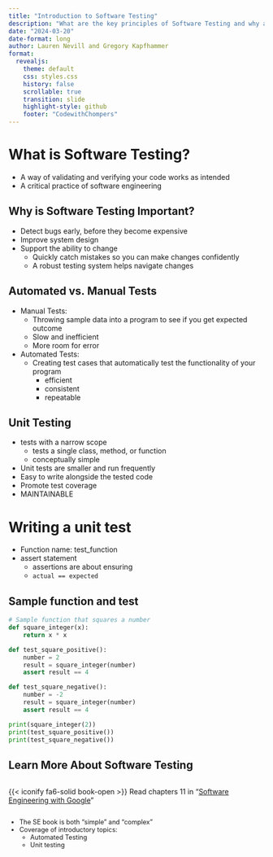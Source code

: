 ```yaml
---
title: "Introduction to Software Testing"
description: "What are the key principles of Software Testing and why are they important?"
date: "2024-03-20"
date-format: long
author: Lauren Nevill and Gregory Kapfhammer
format:
  revealjs:
    theme: default
    css: styles.css
    history: false
    scrollable: true
    transition: slide
    highlight-style: github
    footer: "CodewithChompers"
---
```


# What is Software Testing?

::: incremental
- A way of validating and verifying your code works as intended
- A critical practice of software engineering
:::

## Why is Software Testing Important?

::: incremental
- Detect bugs early, before they become expensive
- Improve system design
- Support the ability to change
  - Quickly catch mistakes so you can make changes confidently
  - A robust testing system helps navigate changes
:::

## Automated vs. Manual Tests

::: incremental
- Manual Tests: 
  - Throwing sample data into a program to see if you get expected outcome
  - Slow and inefficient
  - More room for error
- Automated Tests:
  - Creating test cases that automatically test the functionality of your program
    - efficient
    - consistent
    - repeatable
:::

## Unit Testing

::: incremental
- tests with a narrow scope
  - tests a single class, method, or function
  - conceptually simple
- Unit tests are smaller and run frequently
- Easy to write alongside the tested code
- Promote test coverage
- MAINTAINABLE
:::

# Writing a unit test

::: incremental
- Function name: test_function
- assert statement
  - assertions are about ensuring 
  - `actual == expected`
:::

## Sample function and test

```python
# Sample function that squares a number
def square_integer(x):
    return x * x

def test_square_positive():
    number = 2
    result = square_integer(number)
    assert result == 4

def test_square_negative():
    number = -2
    result = square_integer(number)
    assert result == 4

print(square_integer(2))
print(test_square_positive())
print(test_square_negative())
```

## Learn More About Software Testing

:::: {.columns}

::: {.column width="100%"}

{{< iconify fa6-solid book-open >}} Read chapters 11 in "[Software Engineering with Google](https://abseil.io/resources/swe-book)"

:::

::::

::: {.fragment .fade-down style="font-size: 0.9em;"}

- The SE book is both "simple" and "complex"
- Coverage of introductory topics:
  - Automated Testing
  - Unit testing

:::
